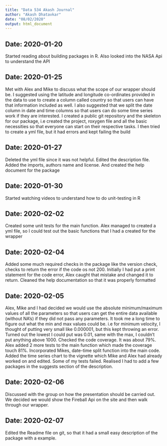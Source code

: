 ```yaml
---
title: "Data 534 Akash Journal"
author: "Akash Dhatavkar"
date: "08/02/2020"
output: html_document
---
```


**Date: 2020-01-20**
---
Started reading about building packages in R. Also looked into the NASA Api to understand the API

**Date: 2020-01-25**
---
Met with Alex and Mike to discuss what the scope of our wrapper should be. I suggested using the latitude and longitude co-ordinates provided in the data to use to create a column called country so that users can have that information included as well. I also suggested that we split the date column in date and time columns so that users can do some time series work if they are interested. I created a public git repository and the skeleton for our package, i.e created the project, roxygen file and all the basic necessities so that everyone can start on their respective tasks. I then tried to create a yml file, but it had errors and kept failing the build

**Date: 2020-01-27**
---
Deleted the yml file since it was not helpful. Edited the description file. Added the imports, authors name and license. And created the help document for the package

**Date: 2020-01-30**
---
Started watching videos to understand how to do unit-testing in R


**Date: 2020-02-02**
---
Created some unit tests for the main function. Alex managed to created a yml file, so I could test out the basic functions that I had a created for the wrapper

**Date: 2020-02-04**
---
Added some much required checks in the package like the version check, checks to return the error if the code os not 200. Initially I had put a print statement for the code error, Alex caught that mistake and changed it to return. Cleaned the help documentation so that it was properly formatted

**Date: 2020-02-05**
---
Alex, Mike and I had decided we would use the absolute minimum/maximum values of all the parameters so that users can get the entire data available (without NA's) if they did not pass any parameters. It took me a long time to figure out what the min and max values could be. i.e for minimum velocity, I thought of putting very small like 0.000001, but this kept throwing an error. Turned out the lowest I could put was 0.01, same with the max, I couldn't put anything above 1000. Checked the code coverage. It was about 79%. Alex added 2 more tests to the main function which made the coverage touch 81%. Incorporated Mikes, date-time split function into the main code. Added the time series chart to the vignette which Mike and Alex had already worked on and edited. Some of my tests failed. Realised I had to add a few packages in the suggests section of the description. 

**Date: 2020-02-06**
---
Discussed with the group on how the presentation should be carried out. We decided we would show the Fireball Api on the site and then walk through our wrapper.

**Date: 2020-02-07**
---
Edited the Readme file on git, so that it had a small easy description of the package with a example. 

